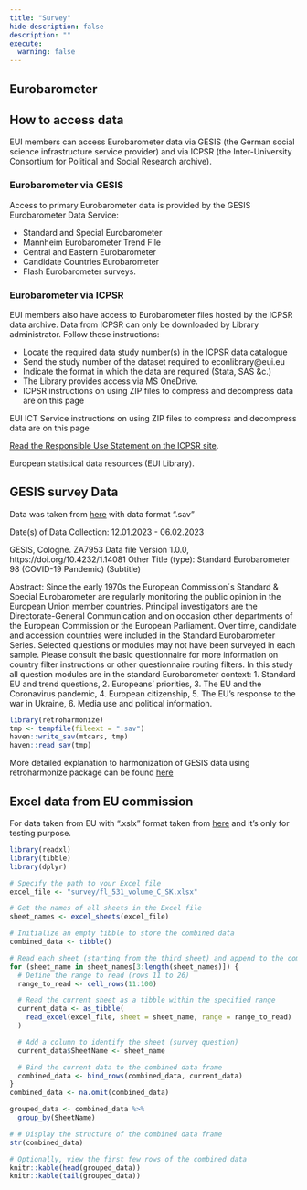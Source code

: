 ```yaml
---
title: "Survey"
hide-description: false
description: ""
execute:
  warning: false
---
```


## Eurobarometer

## How to access data

EUI members can access Eurobarometer data via GESIS (the German social science infrastructure service provider) and via ICPSR (the Inter-University Consortium for Political and Social Research archive).


### Eurobarometer via GESIS

Access to primary Eurobarometer data is provided by the GESIS Eurobarometer Data Service:

- Standard and Special Eurobarometer
- Mannheim Eurobarometer Trend File
- Central and Eastern Eurobarometer
- Candidate Countries Eurobarometer
- Flash Eurobarometer surveys.

### Eurobarometer via ICPSR

EUI members also have access to Eurobarometer files hosted by the ICPSR data archive. Data from ICPSR can only be downloaded by Library administrator. Follow these instructions:

- Locate the required data study number(s) in the ICPSR data catalogue
- Send the study number of the dataset required to econlibrary@eui.eu
- Indicate the format in which the data are required (Stata, SAS &c.)
- The Library provides access via MS OneDrive.
- ICPSR instructions on using ZIP files to compress and decompress data are on this page

EUI ICT Service instructions on using ZIP files to compress and decompress data are on this page

[Read the Responsible Use Statement on the ICPSR site](https://www.icpsr.umich.edu/web/pages/datamanagement/lifecycle/access.html).

European statistical data resources (EUI Library).

 
## GESIS survey Data


Data was taken from [here](https://search.gesis.org/?source=%7B%22sort%22%3A%5B%7B%22date_recency%22%3A%7B%22order%22%3A%22desc%22%7D%7D%5D%2C%22query%22%3A%7B%22bool%22%3A%7B%22must%22%3A%5B%7B%22query_string%22%3A%7B%22query%22%3A%22economic%22%2C%22default_operator%22%3A%22AND%22%7D%7D%5D%2C%22filter%22%3A%5B%7B%22term%22%3A%7B%22type%22%3A%22research_data%22%7D%7D%2C%7B%22term%22%3A%7B%22study_group.keyword%22%3A%22EB%20-%20Standard%20and%20Special%20Eurobarometer%22%7D%7D%5D%7D%7D%7D&lang=en) with data format ".sav"

Date(s) of Data Collection: 12.01.2023 - 06.02.2023

GESIS, Cologne. ZA7953 Data file Version 1.0.0, https://doi.org/10.4232/1.14081
Other Title (type): Standard Eurobarometer 98 (COVID-19 Pandemic) (Subtitle)

Abstract:
Since the early 1970s the European Commission´s Standard & Special Eurobarometer are regularly monitoring the public opinion in the European Union member countries. Principal investigators are the Directorate-General Communication and on occasion other departments of the European Commission or the European Parliament. Over time, candidate and accession countries were included in the Standard Eurobarometer Series. Selected questions or modules may not have been surveyed in each sample. Please consult the basic questionnaire for more information on country filter instructions or other questionnaire routing filters. In this study all question modules are in the standard Eurobarometer context: 1. Standard EU and trend questions, 2. Europeans’ priorities, 3. The EU and the Coronavirus pandemic, 4. European citizenship, 5. The EU’s response to the war in Ukraine, 6. Media use and political information.

```r
library(retroharmonize)
tmp <- tempfile(fileext = ".sav")
haven::write_sav(mtcars, tmp)
haven::read_sav(tmp)
```

More detailed explanation to harmonization of GESIS data using retroharmonize package can be found [here](https://retroharmonize.dataobservatory.eu/articles/cap.html)

## Excel data from EU commission 

For data taken from EU with ".xslx" format taken from [here](https://data.europa.eu/data/datasets/s2970_fl531_eng?locale=en) and it's only for testing purpose.



```r

library(readxl)
library(tibble)
library(dplyr)

# Specify the path to your Excel file
excel_file <- "survey/fl_531_volume_C_SK.xlsx" 

# Get the names of all sheets in the Excel file
sheet_names <- excel_sheets(excel_file)

# Initialize an empty tibble to store the combined data
combined_data <- tibble()

# Read each sheet (starting from the third sheet) and append to the combined data frame
for (sheet_name in sheet_names[3:length(sheet_names)]) {
  # Define the range to read (rows 11 to 26)
  range_to_read <- cell_rows(11:100)

  # Read the current sheet as a tibble within the specified range
  current_data <- as_tibble(
    read_excel(excel_file, sheet = sheet_name, range = range_to_read)
  )

  # Add a column to identify the sheet (survey question)
  current_data$SheetName <- sheet_name

  # Bind the current data to the combined data frame
  combined_data <- bind_rows(combined_data, current_data)
}
combined_data <- na.omit(combined_data)

grouped_data <- combined_data %>% 
  group_by(SheetName)

# # Display the structure of the combined data frame
str(combined_data)

# Optionally, view the first few rows of the combined data
knitr::kable(head(grouped_data))
knitr::kable(tail(grouped_data))


```

